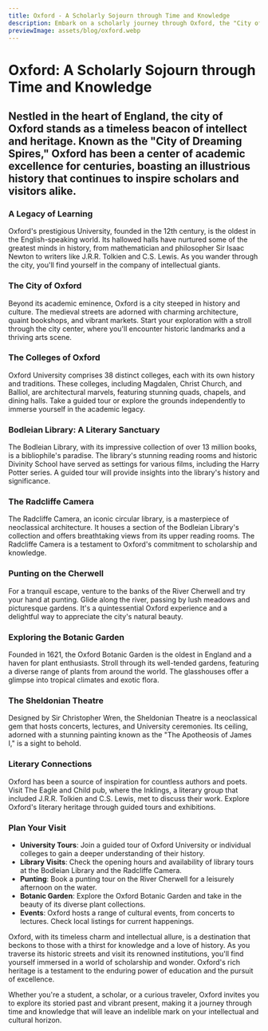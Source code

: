 ```yaml
---
title: Oxford - A Scholarly Sojourn through Time and Knowledge
description: Embark on a scholarly journey through Oxford, the "City of Dreaming Spires," where centuries of academic excellence and historic charm converge.
previewImage: assets/blog/oxford.webp
---
```


# Oxford: A Scholarly Sojourn through Time and Knowledge

## Nestled in the heart of England, the city of Oxford stands as a timeless beacon of intellect and heritage. Known as the "City of Dreaming Spires," Oxford has been a center of academic excellence for centuries, boasting an illustrious history that continues to inspire scholars and visitors alike.

<Date date="Wednesday 11 October 2023"/>
<ArticleHero src="assets/blog/oxford.webp" alt="Oxford University"/>

### A Legacy of Learning

Oxford's prestigious University, founded in the 12th century, is the oldest in the English-speaking world. Its hallowed halls have nurtured some of the greatest minds in history, from mathematician and philosopher Sir Isaac Newton to writers like J.R.R. Tolkien and C.S. Lewis. As you wander through the city, you'll find yourself in the company of intellectual giants.

### The City of Oxford

Beyond its academic eminence, Oxford is a city steeped in history and culture. The medieval streets are adorned with charming architecture, quaint bookshops, and vibrant markets. Start your exploration with a stroll through the city center, where you'll encounter historic landmarks and a thriving arts scene.

### The Colleges of Oxford

Oxford University comprises 38 distinct colleges, each with its own history and traditions. These colleges, including Magdalen, Christ Church, and Balliol, are architectural marvels, featuring stunning quads, chapels, and dining halls. Take a guided tour or explore the grounds independently to immerse yourself in the academic legacy.

### Bodleian Library: A Literary Sanctuary

The Bodleian Library, with its impressive collection of over 13 million books, is a bibliophile's paradise. The library's stunning reading rooms and historic Divinity School have served as settings for various films, including the Harry Potter series. A guided tour will provide insights into the library's history and significance.

### The Radcliffe Camera

The Radcliffe Camera, an iconic circular library, is a masterpiece of neoclassical architecture. It houses a section of the Bodleian Library's collection and offers breathtaking views from its upper reading rooms. The Radcliffe Camera is a testament to Oxford's commitment to scholarship and knowledge.

### Punting on the Cherwell

For a tranquil escape, venture to the banks of the River Cherwell and try your hand at punting. Glide along the river, passing by lush meadows and picturesque gardens. It's a quintessential Oxford experience and a delightful way to appreciate the city's natural beauty.

### Exploring the Botanic Garden

Founded in 1621, the Oxford Botanic Garden is the oldest in England and a haven for plant enthusiasts. Stroll through its well-tended gardens, featuring a diverse range of plants from around the world. The glasshouses offer a glimpse into tropical climates and exotic flora.

### The Sheldonian Theatre

Designed by Sir Christopher Wren, the Sheldonian Theatre is a neoclassical gem that hosts concerts, lectures, and University ceremonies. Its ceiling, adorned with a stunning painting known as the "The Apotheosis of James I," is a sight to behold.

### Literary Connections

Oxford has been a source of inspiration for countless authors and poets. Visit The Eagle and Child pub, where the Inklings, a literary group that included J.R.R. Tolkien and C.S. Lewis, met to discuss their work. Explore Oxford's literary heritage through guided tours and exhibitions.

### Plan Your Visit

- **University Tours**: Join a guided tour of Oxford University or individual colleges to gain a deeper understanding of their history.
- **Library Visits**: Check the opening hours and availability of library tours at the Bodleian Library and the Radcliffe Camera.
- **Punting**: Book a punting tour on the River Cherwell for a leisurely afternoon on the water.
- **Botanic Garden**: Explore the Oxford Botanic Garden and take in the beauty of its diverse plant collections.
- **Events**: Oxford hosts a range of cultural events, from concerts to lectures. Check local listings for current happenings.

Oxford, with its timeless charm and intellectual allure, is a destination that beckons to those with a thirst for knowledge and a love of history. As you traverse its historic streets and visit its renowned institutions, you'll find yourself immersed in a world of scholarship and wonder. Oxford's rich heritage is a testament to the enduring power of education and the pursuit of excellence.

Whether you're a student, a scholar, or a curious traveler, Oxford invites you to explore its storied past and vibrant present, making it a journey through time and knowledge that will leave an indelible mark on your intellectual and cultural horizon.

